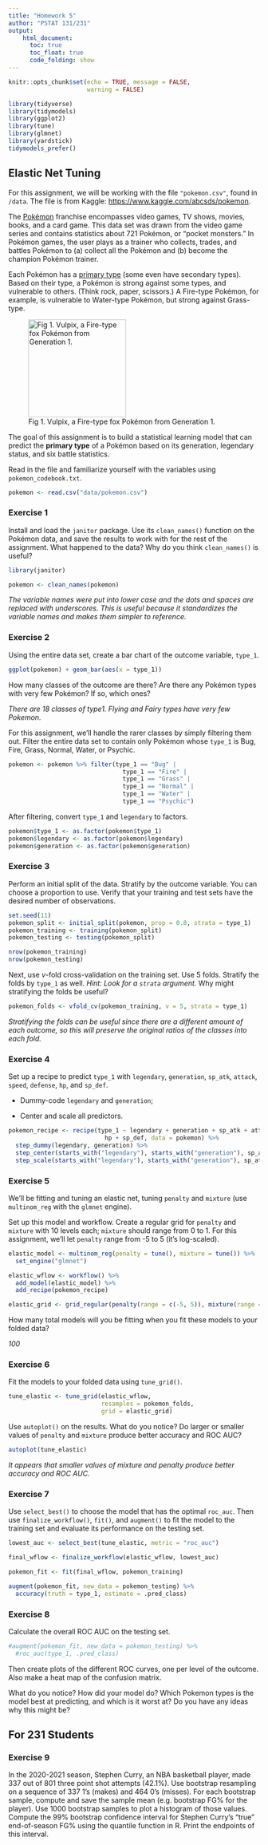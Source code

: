 ```yaml
---
title: "Homework 5"
author: "PSTAT 131/231"
output:
    html_document:
      toc: true
      toc_float: true
      code_folding: show
---
```


```r
knitr::opts_chunk$set(echo = TRUE, message = FALSE,
                      warning = FALSE)

library(tidyverse)
library(tidymodels)
library(ggplot2)
library(tune)
library(glmnet)
library(yardstick)
tidymodels_prefer()
```

## Elastic Net Tuning

For this assignment, we will be working with the file `"pokemon.csv"`, found in `/data`. The file is from Kaggle: <https://www.kaggle.com/abcsds/pokemon>.

The [Pokémon](https://www.pokemon.com/us/) franchise encompasses video games, TV shows, movies, books, and a card game. This data set was drawn from the video game series and contains statistics about 721 Pokémon, or "pocket monsters." In Pokémon games, the user plays as a trainer who collects, trades, and battles Pokémon to (a) collect all the Pokémon and (b) become the champion Pokémon trainer.

Each Pokémon has a [primary type](https://bulbapedia.bulbagarden.net/wiki/Type) (some even have secondary types). Based on their type, a Pokémon is strong against some types, and vulnerable to others. (Think rock, paper, scissors.) A Fire-type Pokémon, for example, is vulnerable to Water-type Pokémon, but strong against Grass-type.

![Fig 1. Vulpix, a Fire-type fox Pokémon from Generation 1.](images/vulpix.png){width="196"}

The goal of this assignment is to build a statistical learning model that can predict the **primary type** of a Pokémon based on its generation, legendary status, and six battle statistics.

Read in the file and familiarize yourself with the variables using `pokemon_codebook.txt`.

```r
pokemon <- read.csv("data/pokemon.csv")

```

### Exercise 1

Install and load the `janitor` package. Use its `clean_names()` function on the Pokémon data, and save the results to work with for the rest of the assignment. What happened to the data? Why do you think `clean_names()` is useful?

```r
library(janitor)

pokemon <- clean_names(pokemon)

```

_The variable names were put into lower case and the dots and spaces are replaced with underscores. This is useful because it standardizes the variable names and makes them simpler to reference._

### Exercise 2

Using the entire data set, create a bar chart of the outcome variable, `type_1`.

```r
ggplot(pokemon) + geom_bar(aes(x = type_1))

```

How many classes of the outcome are there? Are there any Pokémon types with very few Pokémon? If so, which ones?

_There are 18 classes of type1. Flying and Fairy types have very few Pokemon._

For this assignment, we'll handle the rarer classes by simply filtering them out. Filter the entire data set to contain only Pokémon whose `type_1` is Bug, Fire, Grass, Normal, Water, or Psychic.

```r
pokemon <- pokemon %>% filter(type_1 == "Bug" |
                                type_1 == "Fire" |
                                type_1 == "Grass" |
                                type_1 == "Normal" |
                                type_1 == "Water" |
                                type_1 == "Psychic")

```

After filtering, convert `type_1` and `legendary` to factors.

```r
pokemon$type_1 <- as.factor(pokemon$type_1)
pokemon$legendary <- as.factor(pokemon$legendary)
pokemon$generation <- as.factor(pokemon$generation)

```

### Exercise 3

Perform an initial split of the data. Stratify by the outcome variable. You can choose a proportion to use. Verify that your training and test sets have the desired number of observations.

```r
set.seed(11)
pokemon_split <- initial_split(pokemon, prop = 0.8, strata = type_1)
pokemon_training <- training(pokemon_split)
pokemon_testing <- testing(pokemon_split)

nrow(pokemon_training)
nrow(pokemon_testing)
```

Next, use *v*-fold cross-validation on the training set. Use 5 folds. Stratify the folds by `type_1` as well. *Hint: Look for a `strata` argument.* Why might stratifying the folds be useful?

```r
pokemon_folds <- vfold_cv(pokemon_training, v = 5, strata = type_1)

```

_Stratifying the folds can be useful since there are a different amount of each outcome, so this will preserve the original ratios of the classes into each fold._

### Exercise 4

Set up a recipe to predict `type_1` with `legendary`, `generation`, `sp_atk`, `attack`, `speed`, `defense`, `hp`, and `sp_def`.

- Dummy-code `legendary` and `generation`;

- Center and scale all predictors.

```r
pokemon_recipe <- recipe(type_1 ~ legendary + generation + sp_atk + attack + speed + defense +
                           hp + sp_def, data = pokemon) %>% 
  step_dummy(legendary, generation) %>%
  step_center(starts_with("legendary"), starts_with("generation"), sp_atk, attack, speed, defense, hp, sp_def) %>% 
  step_scale(starts_with("legendary"), starts_with("generation"), sp_atk, attack, speed, defense, hp, sp_def)
```

### Exercise 5

We'll be fitting and tuning an elastic net, tuning `penalty` and `mixture` (use `multinom_reg` with the `glmnet` engine).

Set up this model and workflow. Create a regular grid for `penalty` and `mixture` with 10 levels each; `mixture` should range from 0 to 1. For this assignment, we'll let `penalty` range from -5 to 5 (it's log-scaled).

```r
elastic_model <- multinom_reg(penalty = tune(), mixture = tune()) %>% 
  set_engine("glmnet")

elastic_wflow <- workflow() %>% 
  add_model(elastic_model) %>% 
  add_recipe(pokemon_recipe)

elastic_grid <- grid_regular(penalty(range = c(-5, 5)), mixture(range = c(0, 1)), levels = c(10, 10))

```

How many total models will you be fitting when you fit these models to your folded data?

_100_

### Exercise 6

Fit the models to your folded data using `tune_grid()`.

```r
tune_elastic <- tune_grid(elastic_wflow,
                          resamples = pokemon_folds,
                          grid = elastic_grid)

```

Use `autoplot()` on the results. What do you notice? Do larger or smaller values of `penalty` and `mixture` produce better accuracy and ROC AUC?

```r
autoplot(tune_elastic)

```

_It appears that smaller values of mixture and penalty produce better accuracy and ROC AUC._

### Exercise 7

Use `select_best()` to choose the model that has the optimal `roc_auc`. Then use `finalize_workflow()`, `fit()`, and `augment()` to fit the model to the training set and evaluate its performance on the testing set.

```r
lowest_auc <- select_best(tune_elastic, metric = "roc_auc")

final_wflow <- finalize_workflow(elastic_wflow, lowest_auc)

pokemon_fit <- fit(final_wflow, pokemon_training)

augment(pokemon_fit, new_data = pokemon_testing) %>% 
  accuracy(truth = type_1, estimate = .pred_class)
```

### Exercise 8

Calculate the overall ROC AUC on the testing set.

```r
#augment(pokemon_fit, new_data = pokemon_testing) %>% 
  #roc_auc(type_1, .pred_class)

```

Then create plots of the different ROC curves, one per level of the outcome. Also make a heat map of the confusion matrix.

What do you notice? How did your model do? Which Pokemon types is the model best at predicting, and which is it worst at? Do you have any ideas why this might be?

## For 231 Students

### Exercise 9

In the 2020-2021 season, Stephen Curry, an NBA basketball player, made 337 out of 801 three point shot attempts (42.1%). Use bootstrap resampling on a sequence of 337 1’s (makes) and 464 0’s (misses). For each bootstrap sample, compute and save the sample mean (e.g. bootstrap FG% for the player). Use 1000 bootstrap samples to plot a histogram of those values. Compute the 99% bootstrap confidence interval for Stephen Curry’s “true” end-of-season
FG% using the quantile function in R. Print the endpoints of this interval.